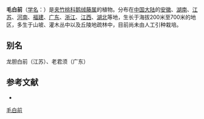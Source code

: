 {{Speciesbox
| name = 毛白前
| status = 
| status_system = 
| image =
| genus = Cynanchum
| species = mooreanum
| authority = Hemsl.
}}

'''毛白前'''（[[学名|学名]]：{{lang|la|''Cynanchum mooreanum''}}）是[[夹竹桃科|夹竹桃科]][[鹅绒藤属|鹅绒藤属]]的植物。分布在[[中国大陆|中国大陆]]的[[安徽|安徽]]、[[湖南|湖南]]、[[江苏|江苏]]、[[河南|河南]]、[[福建|福建]]、[[广东|广东]]、[[浙江|浙江]]、[[江西|江西]]、[[湖北|湖北]]等地，生长于海拔200米至700米的地区，多生于山坡、灌木丛中以及丘陵地疏林中，目前尚未由人工引种栽培。

== 别名 ==
龙胆白前（江苏）、老君须（广东）

== 参考文献 ==
<div class="references-small">
* {{cite web| url =http://www.bioinfo.cn/db05/KmzwSpecies.php?action=view&id=30672| title =毛白前| work =《中国高等植物数据库全库》| publisher =中国科学院微生物研究所| author =昆明植物研究所| accessdate =2009-02-26| deadurl =yes| archiveurl =https://web.archive.org/web/20160305063226/http://www.bioinfo.cn/db05/KmzwSpecies.php?action=view&id=30672| archivedate =2016-03-05}}
</div>
{{Taxonbar|from=Q11127824}}

[[Category:鹅绒藤属|毛白前]]


{{植物小作品}}